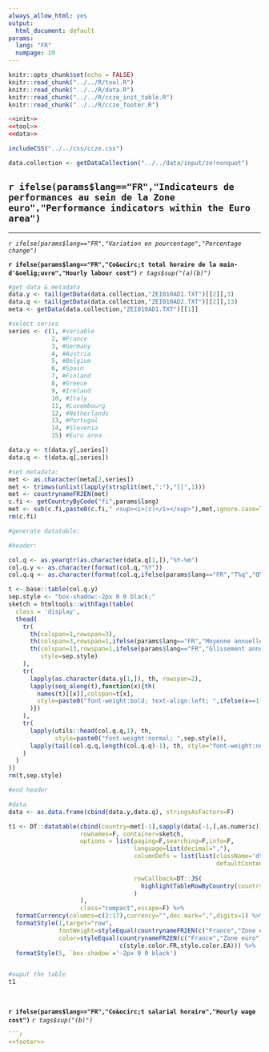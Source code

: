 ```yaml
---
always_allow_html: yes
output:
  html_document: default
params: 
  lang: "FR"
  numpage: 19
---
```


```r
knitr::opts_chunk$set(echo = FALSE)
knitr::read_chunk("../../R/tool.R")
knitr::read_chunk("../../R/data.R")
knitr::read_chunk("../../R/ccze_init_table.R")
knitr::read_chunk("../../R/ccze_footer.R")
```
```r
<<init>>
<<tool>>
<<data>>
```
```r
includeCSS("../../css/ccze.css")
```
```r
data.collection <- getDataCollection("../../data/input/ze!nonquot")
```

## `r ifelse(params$lang=="FR","Indicateurs de performances au sein de la Zone euro","Performance indicators within the Euro area")`

***
<p class="unitlegend">*`r ifelse(params$lang=="FR","Variation en pourcentage","Percentage change")`*</p>
<p class="titlechart title">**`r ifelse(params$lang=="FR","Co&ucirc;t total horaire de la main-d'&oelig;uvre","Hourly labour cost")`** *`r tags$sup("(a)(b)")`*</p>

```r

#get data & metadata
data.y <- tail(getData(data.collection,"ZEI010AD1.TXT")[[2]],3)
data.q <- tail(getData(data.collection,"ZEI010AD2.TXT")[[2]],13)
meta <- getData(data.collection,"ZEI010AD1.TXT")[[1]]

#select series
series <- c(1, #variable
            2, #France
            3, #Germany
            4, #Austria
            5, #Belgium
            6, #Spain
            7, #Finland
            8, #Greece
            9, #Ireland
            10, #Italy
            11, #Luxembourg
            12, #Netherlands
            13, #Portugal
            14, #Slovenia
            15) #Euro area 

data.y <- t(data.y[,series])
data.q <- t(data.q[,series])

#set metadata:
met <- as.character(meta[2,series])
met <- trimws(unlist(lapply(strsplit(met,":"),"[[",1)))
met <- countrynameFR2EN(met)
c.fi <- getCountryByCode("fi",params$lang)
met <- sub(c.fi,paste0(c.fi," <sup><i>(c)</i></sup>"),met,ignore.case=T)
rm(c.fi)

#generate datatable:

#header:

col.q <- as.yearqtr(as.character(data.q[1,]),"%Y-%m")
col.q.y <- as.character(format(col.q,"%Y"))
col.q.q <- as.character(format(col.q,ifelse(params$lang=="FR","T%q","Q%q")))

t <- base::table(col.q.y)
sep.style <- "box-shadow:-2px 0 0 black;"
sketch = htmltools::withTags(table(
  class = 'display',
  thead(
    tr(
      th(colspan=1,rowspan=3),
      th(colspan=3,rowspan=1,ifelse(params$lang=="FR","Moyenne annuelle","Annual average")),
      th(colspan=13,rowspan=1,ifelse(params$lang=="FR","Glissement annuel","4-quarterly change"),
         style=sep.style)
    ),
    tr(
      lapply(as.character(data.y[1,]), th, rowspan=2),
      lapply(seq_along(t),function(x){th(
        names(t)[[x]],colspan=t[x],
        style=paste0("font-weight:bold; text-align:left; ",ifelse(x==1,sep.style,""))
      )})
    ),
    tr(
      lapply(utils::head(col.q.q,1), th,
             style=paste0("font-weight:normal; ",sep.style)),
      lapply(tail(col.q.q,length(col.q.q)-1), th, style="font-weight:normal;")
    )
  )
))
rm(t,sep.style)

#end header

#data
data <- as.data.frame(cbind(data.y,data.q), stringsAsFactors=F)

t1 <- DT::datatable(cbind(country=met[-1],sapply(data[-1,],as.numeric)),
                    rownames=F, container=sketch,
                    options = list(paging=F,searching=F,info=F,
                                   language=list(decimal=","),
                                   columnDefs = list(list(className='dt-right',targets=1:16,
                                                          defaultContent=ifelse(params$lang=="FR",
                                                                                "<i>nd</i>","<i>na</i>"))),
                                   rowCallback=DT::JS(
                                     highlightTableRowByCountry(country=c("fr","ea"),begin=0,end=16,width="1px")
                                   )
                    ),
                    class="compact",escape=F) %>%
  formatCurrency(columns=c(2:17),currency="",dec.mark=",",digits=1) %>%
  formatStyle(1,target="row",
              fontWeight=styleEqual(countrynameFR2EN(c("France","Zone euro")),rep("bold",2)),
              color=styleEqual(countrynameFR2EN(c("France","Zone euro")),
                               c(style.color.FR,style.color.EA))) %>%
  formatStyle(5, `box-shadow`='-2px 0 0 black')


#ouput the table
t1

```

<p>&nbsp;</p>
<p class="titlechart">**`r ifelse(params$lang=="FR","Co&ucirc;t salarial horaire","Hourly wage cost")`** *`r tags$sup("(b)")`*</p>

```r



```r
<<footer>>
```


